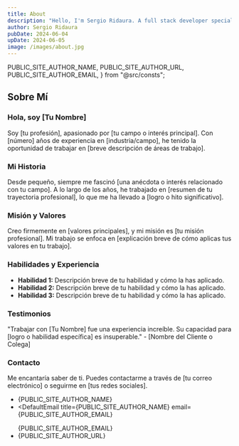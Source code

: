 ```yaml
---
title: About
description: "Hello, I'm Sergio Ridaura. A full stack developer specializing in TypeScript, AssemblyScript, Astro, React, Tailwind, Node, and MySQL. I create high-performance applications and websites."
author: Sergio Ridaura
pubDate: 2024-06-04
upDate: 2024-06-05
image: /images/about.jpg
---
```


  PUBLIC_SITE_AUTHOR_NAME,
  PUBLIC_SITE_AUTHOR_URL,
  PUBLIC_SITE_AUTHOR_EMAIL,
} from "@src/consts";

## Sobre Mí

### Hola, soy [Tu Nombre]

Soy [tu profesión], apasionado por [tu campo o interés principal]. Con [número] años de experiencia en [industria/campo], he tenido la oportunidad de trabajar en [breve descripción de áreas de trabajo].

### Mi Historia

Desde pequeño, siempre me fascinó [una anécdota o interés relacionado con tu campo]. A lo largo de los años, he trabajado en [resumen de tu trayectoria profesional], lo que me ha llevado a [logro o hito significativo].

### Misión y Valores

Creo firmemente en [valores principales], y mi misión es [tu misión profesional]. Mi trabajo se enfoca en [explicación breve de cómo aplicas tus valores en tu trabajo].

### Habilidades y Experiencia

- **Habilidad 1:** Descripción breve de tu habilidad y cómo la has aplicado.
- **Habilidad 2:** Descripción breve de tu habilidad y cómo la has aplicado.
- **Habilidad 3:** Descripción breve de tu habilidad y cómo la has aplicado.

### Testimonios

"Trabajar con [Tu Nombre] fue una experiencia increíble. Su capacidad para [logro o habilidad específica] es insuperable." - [Nombre del Cliente o Colega]

### Contacto

Me encantaría saber de ti. Puedes contactarme a través de [tu correo electrónico] o seguirme en [tus redes sociales].

- <DefaultA title="PUBLIC_SITE_AUTHOR_NAME" url={PUBLIC_SITE_AUTHOR_NAME}>
    {PUBLIC_SITE_AUTHOR_NAME}
  </DefaultA>
- <DefaultEmail
    title={PUBLIC_SITE_AUTHOR_NAME}
    email={PUBLIC_SITE_AUTHOR_EMAIL}
  >
    {PUBLIC_SITE_AUTHOR_EMAIL}
  </DefaultEmail>
- <DefaultA title="GitHub" url={PUBLIC_SITE_AUTHOR_URL}>
    {PUBLIC_SITE_AUTHOR_URL}
  </DefaultA>
